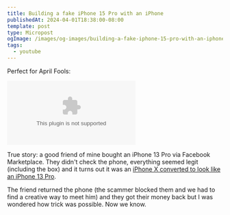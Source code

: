 ```yaml
---
title: Building a fake iPhone 15 Pro with an iPhone
publishedAt: 2024-04-01T18:38:00-08:00
template: post
type: Micropost
ogImage: /images/og-images/building-a-fake-iphone-15-pro-with-an-iphone.png
tags: 
  - youtube
---
```


Perfect for April Fools:

<Embed type="YouTube" id="QRmkJFSge0I" />

True story: a good friend of mine bought an iPhone 13 Pro via Facebook Marketplace. They didn't check the phone, everything seemed legit (including the box) and it turns out it was an [iPhone X converted to look like an iPhone 13 Pro](https://www.fanscreate.com/diy-housing-assembly-rear-back-chassis-housing-for-iphone-x-convert-to-iphone-13-pro-p2346.html). 

The friend returned the phone (the scammer blocked them and we had to find a creative way to meet him) and they got their money back but I was wondered how trick was possible. Now we know.
